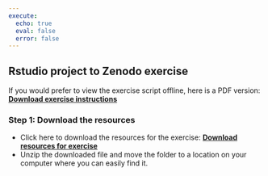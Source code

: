 ```yaml
---
execute:
  echo: true
  eval: false
  error: false
---
```



## Rstudio project to Zenodo exercise {#sec-Rproj_zenodo_exercise}

If you would prefer to view the exercise script offline, here is a PDF version: <a href="https://www.example.com/example.zip" class="download"><i class="fa fa-download"></i> <b>Download exercise instructions</b></a>

### Step 1: Download the resources

-   Click here to download the resources for the exercise: <a href="https://drive.google.com/uc?export=download&id=1V30Aa43u-OhUZ829yWZNxWAybz151MGY" class="download"><i class="fa fa-download"></i> <b>Download resources for exercise</b></a>
-   Unzip the downloaded file and move the folder to a location on your computer where you can easily find it.
